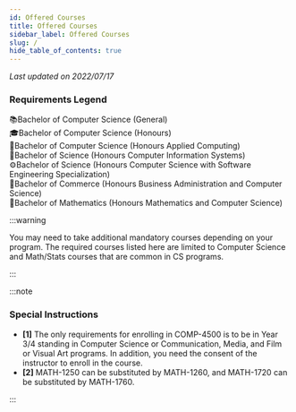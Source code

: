 ```yaml
---
id: Offered Courses
title: Offered Courses
sidebar_label: Offered Courses
slug: /
hide_table_of_contents: true
---
```


_Last updated on 2022/07/17_

### Requirements Legend

📚Bachelor of Computer Science (General)<br/>
🎓Bachelor of Computer Science (Honours)<br/>
📲Bachelor of Computer Science (Honours Applied Computing)<br/>
💽Bachelor of Science (Honours Computer Information Systems)<br/>
⚙Bachelor of Science (Honours Computer Science with Software Engineering Specialization)<br/>
👔Bachelor of Commerce (Honours Business Administration and Computer Science)<br/>
📐Bachelor of Mathematics (Honours Mathematics and Computer Science)<br/>

:::warning

You may need to take additional mandatory courses depending on your program. The required courses listed here are limited to Computer Science and Math/Stats courses that are common in CS programs.

:::


<BuildJsonTable />

:::note

### Special Instructions

-   **[1]** The only requirements for enrolling in COMP-4500 is to be in Year 3/4 standing in Computer Science or
    Communication, Media, and Film or Visual Art programs. In addition, you need the consent of the instructor to enroll in the course.
-   **[2]** MATH-1250 can be substituted by MATH-1260, and MATH-1720 can be substituted by MATH-1760.

:::
